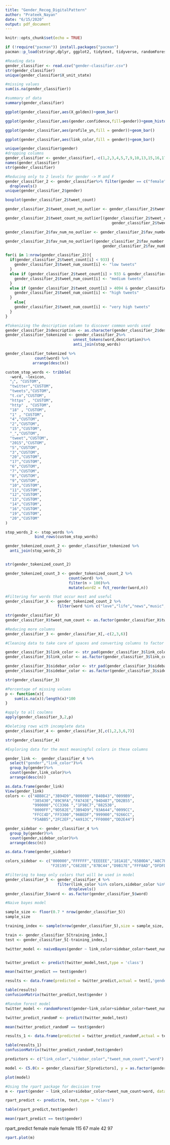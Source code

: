 ---
title: "Gender_Recog_DigitalPattern"
author: "Prateek_Nayan"
date: "6/15/2020"
output: pdf_document
---

```{r setup, include=FALSE}
knitr::opts_chunk$set(echo = TRUE)
```

```{r}
if (!require("pacman")) install.packages("pacman")
pacman::p_load(stringr,dplyr, ggplot2, tidytext, tidyverse, randomForest, rpart, rpart.plot, mice, e1071, C50,caret)
```

```{r loading data}
#Reading data
gender_classifier <- read.csv("gender-classifier.csv")
str(gender_classifier)
unique(gender_classifier$X_unit_state)

#missing values
sum(is.na(gender_classifier))

#summary of data
summary(gender_classifier)
```

```{r plotting X_golden col}
ggplot(gender_classifier,aes(X_golden))+geom_bar()
```

```{r plotting column gender.confidence }
ggplot(gender_classifier,aes(gender.confidence,fill=gender))+geom_histogram()
```

```{r plotting column profile_yn column }
ggplot(gender_classifier,aes(profile_yn,fill = gender))+geom_bar()
```

```{r}
ggplot(gender_classifier,aes(link_color,fill = gender))+geom_bar()
```

```{r}
unique(gender_classifier$gender)
#dropping columns
gender_classifier <- gender_classifier[,-c(1,2,3,4,5,7,9,10,13,15,16,17,18,20,21,23,24,25,26)]
names(gender_classifier)
str(gender_classifier)

#Reducing only to 2 levels for gender -> M and F
gender_classifier_2 <- gender_classifier%>% filter(gender == c("female","male"))%>%
  droplevels()
unique(gender_classifier_2$gender)

```

```{r removing outliers}
boxplot(gender_classifier_2$tweet_count)

gender_classifier_2$tweet_count_no_outlier <- gender_classifier_2$tweet_count

gender_classifier_2$tweet_count_no_outlier[(gender_classifier_2$tweet_count < quantile(gender_classifier_2$tweet_count,0.25) - 1.5*IQR(gender_classifier_2$tweet_count) |
                                               gender_classifier_2$tweet_count > quantile(gender_classifier_2$tweet_count,0.75) + 1.5*IQR(gender_classifier_2$tweet_count))] <- NA

gender_classifier_2$fav_num_no_outlier <- gender_classifier_2$fav_number

gender_classifier_2$fav_num_no_outlier[(gender_classifier_2$fav_number < quantile(gender_classifier_2$fav_number,0.25) - 1.5*IQR(gender_classifier_2$fav_number) |
                                           gender_classifier_2$fav_number > quantile(gender_classifier_2$fav_number,0.75) + 1.5*IQR(gender_classifier_2$fav_number))] <- NA
```

```{r}
for(i in 1:nrow(gender_classifier_2)){
  if(gender_classifier_2$tweet_count[i] < 933) {
    gender_classifier_2$tweet_num_count[i] <- "low tweets"
  }
  else if (gender_classifier_2$tweet_count[i] > 933 & gender_classifier_2$tweet_count[i] <= 4094) {
    gender_classifier_2$tweet_num_count[i] <- "medium tweets"
  }
  else if (gender_classifier_2$tweet_count[i] > 4094 & gender_classifier_2$tweet_count[i] <= 13672) {
    gender_classifier_2$tweet_num_count[i] <- "high tweets"
  }
    else{
    gender_classifier_2$tweet_num_count[i] <- "very high tweets"
  } 
}
```



```{r}
#Tokenizing the description column to discover common words used 
gender_classifier_2$description <- as.character(gender_classifier_2$description)
gender_classifier_tokenized <- gender_classifier_2%>%
                              unnest_tokens(word,description)%>%
                              anti_join(stop_words)

gender_classifier_tokenized %>%
             count(word) %>%
            arrange(desc(n))
```

```{r Creeating list of custom words which will not be needed in our model}

custom_stop_words <- tribble(
  ~word, ~lexicon,
  "ۉ", "CUSTOM",
  "twitter","CUSTOM",
  "tweets","CUSTOM",
  "t.co","CUSTOM",
  "https" , "CUSTOM",
  "http" , "CUSTOM",
  "18" , "CUSTOM",
  "1" , "CUSTOM",
  "4","CUSTOM",
  "2","CUSTOM",
  "15","CUSTOM",
  "_","CUSTOM",
  "tweet","CUSTOM",
  "2015","CUSTOM",
  "5","CUSTOM",
  "3","CUSTOM",
  "20","CUSTOM",
  "17","CUSTOM",
  "6","CUSTOM",
  "7","CUSTOM",
  "8","CUSTOM",
  "9","CUSTOM",
  "10","CUSTOM",
  "11","CUSTOM",
  "12","CUSTOM",
  "13","CUSTOM",
  "14","CUSTOM",
  "16","CUSTOM",
  "19","CUSTOM",
  "20","CUSTOM"
)
```

```{r Combining by row by customized stop words with the stop_word tibble}
stop_words_2 <- stop_words %>%
             bind_rows(custom_stop_words)

gender_tokenized_count_2 <- gender_classifier_tokenized %>%
  anti_join(stop_words_2)


str(gender_tokenized_count_2)
```

```{r Word count to retain the most relevant}
gender_tokenized_count_3 <- gender_tokenized_count_2 %>%
                            count(word) %>%
                            filter(n > 100)%>%
                            mutate(word2 = fct_reorder(word,n))
```

```{r}
#Filtering for words that occur most and useful
gender_classifier_X <- gender_tokenized_count_2 %>%
                       filter(word %in% c("love","life","news","music","follow","fan","world","writer","time","sports","lover","live","business",                    "free","instagram","god","people","media","ig","account","marketing","student","social","official","artist"))

str(gender_classifier_X)
gender_classifier_X$tweet_num_count <- as.factor(gender_classifier_X$tweet_num_count)
```
```{r}
#Reducing more columns
gender_classifier_3 <- gender_classifier_X[,-c(2,3,6)]
```

```{r}
#Cleaning data to take care of spaces and converting columns to factor variables

gender_classifier_3$link_color <- str_pad(gender_classifier_3$link_color,width = 6,side = "right",pad = "0")
gender_classifier_3$link_color <- as.factor(gender_classifier_3$link_color)

gender_classifier_3$sidebar_color <- str_pad(gender_classifier_3$sidebar_color,width = 6,side = "right",pad = "0")
gender_classifier_3$sidebar_color <- as.factor(gender_classifier_3$sidebar_color)
```


```{r}
str(gender_classifier_3)

#Percentage of missing values
p <- function(x){
    sum(is.na(x))/length(x)*100    
}

#apply to all coulmns 
apply(gender_classifier_3,2,p)
```
```{r}
#Deleting rows with incomplete data
gender_classifier_4 <- gender_classifier_3[,c(1,2,3,6,7)]

str(gender_classifier_4)
```
```{r}
#Exploring data for the most meaningful colors in these columns 

gender_link <-  gender_classifier_4 %>%
  select("gender","link_color")%>%
  group_by(gender)%>%
  count(gender,link_color)%>%
  arrange(desc(n))

as.data.frame(gender_link) 
View(gender_link)
colors <- c("ABB8C2","3B94D9","000000","B40B43","0099B9",
            "385430","89C9FA","FA743E","94D487","D02B55",
            "990000","CC3366 ","1F98C7","882530",
            "0000FF","9D582E","3B94D9","93A644","0099CC",
            "FFCC4D","FF3300","96BEDF","999900","9266CC",
            "F5ABB5","2FC2EF","4A913C","FF0000","DD2E44")
```

```{r}
gender_sidebar <- gender_classifier_4 %>%
  group_by(gender)%>%
  count(gender,sidebar_color)%>%
  arrange(desc(n))

as.data.frame(gender_sidebar)

colors_sidebar <- c("000000","FFFFFF","EEEEEE","181A1E","65B0DA","A8C7F7","5ED4DC","CC3366","BDDCAD","829D5E","D3D2CF","86A4A6","DBE9ED",
                    "F2E195","C6E2EE","87BC44","D9B17E","FFF8AD","DFDFDF")
```

```{r}
#Filtering to keep only colors that will be used in model
gender_classifier_5 <- gender_classifier_4 %>%
                       filter(link_color %in% colors,sidebar_color %in% colors_sidebar)%>%
                            droplevels()
gender_classifier_5$word <- as.factor(gender_classifier_5$word)
```

```{r}
#Naive bayes model 

sample_size <- floor(0.7 * nrow(gender_classifier_5))
sample_size

training_index <- sample(nrow(gender_classifier_5),size = sample_size, replace = FALSE)

train <- gender_classifier_5[training_index,]
test <- gender_classifier_5[-training_index,]

twitter_model <- naiveBayes(gender ~ link_color+sidebar_color+tweet_num_count+word,data = train)


twitter_predict <- predict(twitter_model,test,type = 'class')

mean(twitter_predict == test$gender)

results <- data.frame(predicted = twitter_predict,actual = test[,'gender'])

table(results)
confusionMatrix(twitter_predict,test$gender )

```

```{r}
#Random forest model
twitter_model <- randomForest(gender~link_color+sidebar_color+tweet_num_count+word,data = train)

twitter_predict_randomF <- predict(twitter_model,test)

mean(twitter_predict_randomF == test$gender)

results_1 <- data.frame(predicted = twitter_predict_randomF,actual = test[,'gender'])

table(results_1)
confusionMatrix(twitter_predict_randomF,test$gender)
```

```{r c5.0 decision tree}
predictors <- c("link_color","sidebar_color","tweet_num_count","word")

model <- C5.0(x = gender_classifier_5[predictors], y = as.factor(gender_classifier_5$gender))

plot(model)
```

```{r}
#Using the rpart package for decision tree 
m <- rpart(gender ~ link_color+sidebar_color+tweet_num_count+word, data = train,method = "class", control =rpart.control(cp=0))

rpart_predict <- predict(m, test,type = "class")

table(rpart_predict,test$gender)

mean(rpart_predict == test$gender)
```

rpart_predict female male
       female    115   67
       male       42   97

       
```{r}
rpart.plot(m)
```

